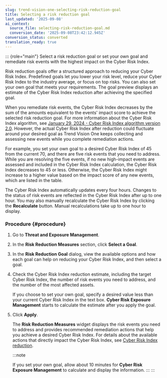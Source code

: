 ```yaml
---
slug: trend-vision-one-selecting-risk-reduction-goal
title: Selecting a risk reduction goal
last_updated: '2025-09-08'
ai_context:
  source_file: selecting-risk-reduction-goal.md
  conversion_date: '2025-09-08T23:42:12.945Z'
conversion_status: converted
translation_ready: true
---
```


::: {role="main"}
Select a risk reduction goal or set your own goal and remediate risk events with the highest impact on the Cyber Risk Index.

Risk reduction goals offer a structured approach to reducing your Cyber Risk Index. Predefined goals let you lower your risk level, reduce your Cyber Risk Index to the industry average, or focus on top risks. You can also set your own goal that meets your requirements. The goal preview displays an estimate of the Cyber Risk Index reduction after achieving the specified goal.

When you remediate risk events, the Cyber Risk Index decreases by the sum of the amounts equivalent to the events' impact score to achieve the selected risk reduction goal. For more information about the Cyber Risk Index algorithm, see [January 29, 2024 - Cyber Risk Index algorithm version 2.0](risk-index-algorithm-v2.mdx). However, the actual Cyber Risk Index after reduction could fluctuate around your desired goal as Trend Vision One keeps collecting and assessing new events while you complete remediation actions.

For example, you set your own goal to a desired Cyber Risk Index of 45 from the current 70, and there are five risk events that you need to address. While you are resolving the five events, if no new high-impact events are assessed and included in the Cyber Risk Index calculation, the Cyber Risk Index decreases to 45 or less. Otherwise, the Cyber Risk Index might increase to a higher value based on the impact score of any new events, which are listed in the table.

The Cyber Risk Index automatically updates every four hours. Changes to the status of risk events are reflected in the Cyber Risk Index after up to one hour. You may also manually recalculate the Cyber Risk Index by clicking the **Recalculate** button. Manual recalculations take up to one hour to display.

### Procedure {#procedure}

1.  Go to **Threat and Exposure Management**.

2.  In the **Risk Reduction Measures** section, click **Select a Goal**.

3.  In the **Risk Reduction Goal** dialog, view the available options and how each goal can help on reducing your Cyber Risk Index, and then select a goal.

4.  Check the Cyber Risk Index reduction estimate, including the target Cyber Risk Index, the number of risk events you need to address, and the number of the most affected assets.

    If you choose to set your own goal, specify a desired value less than your current Cyber Risk Index in the text box. **Cyber Risk Exposure Management** starts to calculate the estimate after you apply the goal.

5.  Click **Apply**.

    The **Risk Reduction Measures** widget displays the risk events you need to address and provides recommended remediation actions that help you achieve a desired Cyber Risk Index. For details about the available actions that directly impact the Cyber Risk Index, see [Cyber Risk Index reduction](risk-index-reduction.mdx).

    :::note

    If you set your own goal, allow about 10 minutes for **Cyber Risk Exposure Management** to calculate and display the information.
    :::
:::
